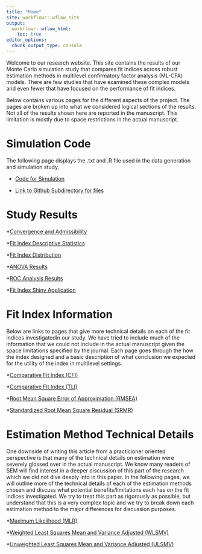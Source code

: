 ```yaml
---
title: "Home"
site: workflowr::wflow_site
output:
  workflowr::wflow_html:
    toc: true
editor_options:
  chunk_output_type: console
---
```


Welcome to our research website.
This site contains the results of our Monte Carlo simulation study that compares fit indices across robust estimation methods in multilevel confirmatory factor analysis (ML-CFA) models.
There are few studies that have examined these complex models and even fewer that have focused on the performance of fit indices.

Below contains various pages for the different aspects of the project. 
The pages are broken up into what we considered logical sections of the results.
Not all of the results shown here are reported in the manuscript.
This limitation is mostly due to space restrictions in the actual manuscript.

# Simulation Code

The following page displays the .txt and .R file used in the data generation and simulation study.

* [Code for Simulation](display_simulation_code.html)

* [Link to Github Subdirectory for files](https://github.com/noah-padgett/mcfa-fit/tree/master/code/simulation-code)

# Study Results

*[Convergence and Admissibility](summary_stats_tables.html)

*[Fit Index Descriptive Statistics](fit_index_stats.html)

*[Fit Index Distribution](fit_boxplots.html)

*[ANOVA Results](anova.html)

*[ROC Analysis Results](roc_analyses.html)

*[Fit Index Shiny Application](fit_boxplots_shiny-app.html)

<!-- *[Publication Figures](publication_figures.html) -->

<!-- *[Publication Tables](publication_tabless.html) -->

# Fit Index Information

Below are links to pages that give more technical details on each of the fit indices investigatedin our study. 
We have tried to include much of the information that we could not include in the actual manuscript given the space limitations specified by the journal.
Each page goes through the how the index designed and a basic description of what conclusion we expected for the utility of the index in multilevel settings. 

*[Comparative Fit Index (CFI)](index_cfi.html)

*[Comparative Fit Index (TLI)](index_tli.html)

*[Root Mean Square Error of Approximation (RMSEA)](index_rmsea.html)

*[Standardized Root Mean Square Residual (SRMR)](index_srmr.html)

# Estimation Method Technical Details

One downside of writing this article from a practicioner oriented perspective is that many of the technical details on estimation were severely glossed over in the actual manuscript. 
We know many readers of SEM will find interest in a deeper discussion of this part of the research which we did not dive deeply into in this paper.
In the following pages, we will outline more of the technical details of each of the estimation methods chosen and discuss what potential benefits/limitations each has on the fit indices investigated. 
We try to treat this part as rigorously as possible, but understand that this is a very complex topic and we try to break down each estimation method to the major differences for discussion purposes. 

*[Maximum Likelihood (MLR)](est_mlr.html)

*[Weighted Least Squares Mean and Variance Adjusted (WLSMV)](est_wlsmv.html)

*[Unweighted Least Squares Mean and Variance Adjusted (ULSMV)](est_ulsmv.html)
